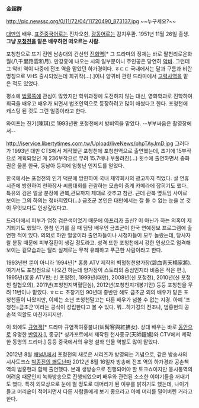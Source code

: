 '''金超群'''

http://pic.newssc.org/0/11/72/04/11720490_873137.jpg
~~누구세요?~~

[[대만]]의 배우. [[표준중국어]]로는 진차오췬, [[광동어]]로는 감치우콴. 1951년 11월 26일 출생. '''그냥 [[포청천]]을 맡은 배우하면 떠오르는 사람.'''

포청천으로 뜨기 전엔 남송대의 간신인 [[진회]]역[* 그 드라마의 정체는 바로 팔천리로운화월(八千里路雲和月). 만강홍에 나오는 시의 일부분이니 주인공은 당연히 [[악비]]. 그런데 그 악비 역이 나중에 전조 역을 맡았던 하가경이다. ㅎㄷㄷ 국내에서는 달과 구름과 비란 명칭으로 VHS 출시되었는데 희귀작(...).]이나 양귀비 관련 드라마에서 [[고력사]]역을 맡은 적도 있었다.

평소에 [[법률]]쪽에 관심이 많았지만 학위과정에 도전하지 않는 대신, 영화학과로 진학하여 희극을 배우고 배우가 되면서 법조인역으로 등장하려고 많이 애썼다고 한다. 포청천에 캐스팅 된 것도 그런 일종이라고 한다.

와이프는 진기(陳琪)로 1993년판 포청천에서 방비역을 맡았다. --부부싸움은 촬영장에서--

http://iservice.libertytimes.com.tw/Upload/liveNews/phpTAyJmD.jpg
그러다가 1993년 대만 CTS에서 제작했던 포청천에 포청천역으로 출연했는데, 초기에 15부작으로 계획되었던 게 236부작으로 무려 15.7배나 부풀려진(...) 횟수에 출연하면서 중화권은 물론 한국, 동남아 등지에 엄청난 인지도를 얻었다.

한국에서는 포청천의 인기 덕분에 방한하여 국내 제약회사의 광고까지 찍었다. 설 연휴 시즌에 방한하여 천하장사 씨름대회를 관람하는 모습이 중계 카메라에 잡히기도 했다. 특유의 검은 얼굴 분장에 관복,관모까지 제대로 갖추고 참관. 근데 관복 옆트임 사이로 보이는 그의 하의는 청바지였다(...) 금초군 본인은 대만에서는 잘 볼 수 없는 눈을 본 것이 무엇보다도 인상깊었다고. 

드라마에서 피부가 엄청 검은색이었기 때문에 [[아프리카]] 출신? 이 아닌가 하는 의혹이 제기되기도 했었다. 한참 인기를 끌 때 담당 배우인 금초군이 한국 연예정보 프로그램에 출연한 적이 있다. 의외로 하얀 얼굴이라 출연자들이나 시청자들이 모두 놀랐는데, 당사자 왈 분장 때문에 피부질환이 생길 정도라고. 성격 또한 포청천에서 강한 인상으로 엄격해 보이는 겉모습과는 달리 실제로는 무척 유쾌하고 푸근한 사람이라고 한다.

1993년판 뿐이 아니라 1994년[* 홍콩 ATV 제작의 벽혈청천양가장(碧血靑天楊家將). 여기서도 포청천으로 나오긴 하는데 양가장이 스토리의 중심인지라 비중은 적은 편.], 1995년(홍콩 ATV판; 신 포청천), 1999년(대만), 2008년(신 포청천), 2010년(신 포청천 칠협오의), 2011년(포청천지벽혈단심), 2012년(포청천지개봉기안) 등등 포청천을 무려 11번이나 맡았다. ㅎㄷㄷ 초창기인 90년대 중반만 해도 금초군 외의 배우가 맡은 포청천들이 나왔지만, 이제는 소년 포청천말고는 다른 배우가 넘볼 수 없는 지경. 아예 '포청천=금초군'이라는 공식이 성립한다고 볼 수 있다. 뭐...하가경의 전조나, 범홍헌의 공손책 역할도 마찬가지지만.

이 외에도 [[규염객]][* 드라마 규염객여홍불녀(虯髯客與紅拂女). 상대 배우는 바로 [[동안]]으로 유명한 [[반영자]].], 종규[* 싱가포르에서 제작된 천사종규(天師鐘馗)와 CTV에서 제작한 동명의 드라마.] 등등 중국에서의 유명 설화 인물 역할도 많이 맡았다.

{{{#!html
<iframe width="480" height="270" src="//www.youtube.com/embed/Edk5g_484W8" frameborder="0" allowfullscreen></iframe>)
}}}

2012년 8월 [[채널A]]에서 포청천의 새로은 시리즈가 방영되는 기념으로, 같은 방송사의 시사토크쇼 [[박종진의 쾌도난마]] 2012년 8월 16일자 방송에 전조 역의 하가경과 공손책 역의 범홍헌과 함께 출연했다. 본래 생방송으로 진행되어야 할 토크쇼이지만 동시통역의 어려움 때문인지 녹화방송으로 진행되었으며 배우와 관련된 소소한 이야기들을 꺼내기도 했다. 특히 외모상으로 눈에 띌 정도로 대머리가 된 이유를 밝히기도 했는데, 나이가 들고 머리숱이 적어지면서 다른 사람들에게 보기 좋으라고 아예 머리를 밀어버린 거라고 한다.
